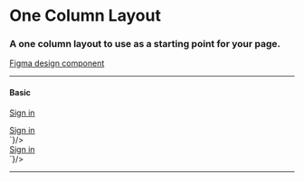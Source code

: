 
<Meta title="Layouts/One Column" />

# One Column Layout

### A one column layout to use as a starting point for your page.

[Figma design component](https://www.figma.com/file/???)

---

#### Basic

<Story name="Basic">
  <div style={{
    border: "1px solid #ddd", 
    borderRadius: "3px",
  }}>
    <div style={{
      backgroundColor: "#ddd",
      height: "24px",
      padding: "2px",
      display: "flex",
      alignItems: "center",
      paddingLeft: "8px",
      gap: "6px",
    }}>
      <div style={{height: "12px", width: "12px", borderRadius: "12px", backgroundColor: "red"}}></div>  
      <div style={{height: "12px", width: "12px", borderRadius: "12px", backgroundColor: "green"}}></div>  
      <div style={{height: "12px", width: "12px", borderRadius: "12px", backgroundColor: "yellow"}}></div>  
    </div>
    <GoAOneColumnLayout>
      <section slot="header">
        <GoAMicrositeHeader level="alpha" version="UAT" />
        <GoAAppHeader url="/" title="Design System">
          <a href="/login">Sign in</a>
        </GoAAppHeader>
      </section>
      <GoAPageBlock width="704px">
        <p>
          <GoASkeleton type="header" size={4} />
          <GoASkeleton type="lines" size={1} />
        </p>
        <p>
          <GoASkeleton type="header" size={4} />
          <GoASkeleton type="lines" size={1} />
        </p>
        <GoAFlexRow gap="small">
          <GoASkeleton type="card" size={2} />
          <GoASkeleton type="card" size={2} />
        </GoAFlexRow>
      </GoAPageBlock>
      <section slot="footer">
        <GoAAppFooter />
      </section>
    </GoAOneColumnLayout>
  </div>
</Story>

<Tabs>
  <Tab label="Web Component" hidden={true}>
    <CodeSnippet lang="html" code={`
      <goa-one-column-layout>
        <section slot="header">
          <goa-microsite-header level="alpha" version="UAT" />
          <goa-app-header url="/" title="Design System">
            <a href="/login">Sign in</a>
          </goa-app-header>
        </section>
        <goa-page-block width="704px">
          <!-- Insert custom content here -->
        </goa-page-block>
        <section slot="footer">
          <goa-app-footer />
        </section>
      </goa-one-column-layout>
    `}/>
  </Tab>
  <Tab label="Angular">
    <CodeSnippet lang="html" code={`
      <goa-one-column-layout>
        <section slot="header">
          <goa-microsite-header level="alpha" version="UAT" />
          <goa-app-header url="/" title="Design System">
            <a href="/login">Sign in</a>
          </goa-app-header>
        </section>
        <goa-page-block width="704px">
          <!-- Insert custom content here -->
        </goa-page-block>
        <section slot="footer">
          <goa-app-footer />
        </section>
      </goa-one-column-layout>
    `}/>
  </Tab>
  <Tab label="React">
    <CodeSnippet lang="tsx" code={`
      <GoAOneColumnLayout>
        <section slot="header">
          <GoAMicrositeHeader level="alpha" version="UAT" />
          <GoAAppHeader url="/" title="Design System">
            <a href="/login">Sign in</a>
          </GoAAppHeader>
        </section>
        <GoAPageBlock width="704px">
          <!-- Insert custom content here -->
        </GoAPageBlock>
        <section slot="footer">
          <GoAAppFooter />
        </section>
      </GoAOneColumnLayout>
    `}/>
  </Tab>
</Tabs>

---

<SupportInfo />
